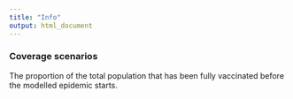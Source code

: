 ```yaml
---
title: "Info"
output: html_document
---
```



### Coverage scenarios
The proportion of the total population that has been fully vaccinated before the modelled epidemic starts.
